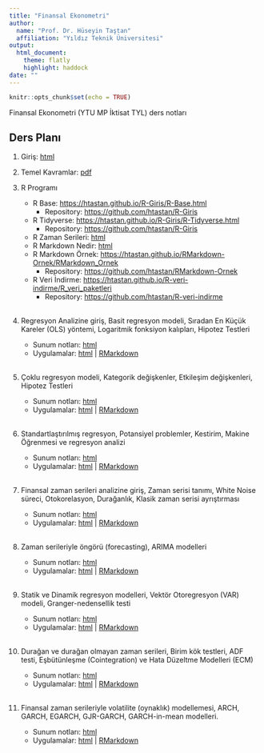 ```yaml
---
title: "Finansal Ekonometri"
author: 
  name: "Prof. Dr. Hüseyin Taştan"
  affiliation: "Yıldız Teknik Üniversitesi"
output: 
  html_document:
    theme: flatly
    highlight: haddock
date: ""
---
```


```r
knitr::opts_chunk$set(echo = TRUE)
```

Finansal Ekonometri (YTU MP İktisat TYL) ders notları 

## Ders Planı


1. Giriş: [html](docs/Giris.html)  

2. Temel Kavramlar: [pdf](docs/Temelk.pdf)  

3. R Programı  
    - R Base: <https://htastan.github.io/R-Giris/R-Base.html>
      - Repository: <https://github.com/htastan/R-Giris>
    - R Tidyverse: <https://htastan.github.io/R-Giris/R-Tidyverse.html>
      - Repository: <https://github.com/htastan/R-Giris> 
    - R Zaman Serileri: [html](R/R-zaman-serileri.html)
    - R Markdown Nedir: [html](R/RMarkdown.html) 
    - R Markdown Örnek: <https://htastan.github.io/RMarkdown-Ornek/RMarkdown_Ornek>
      - Repository: <https://github.com/htastan/RMarkdown-Ornek>
    - R Veri İndirme: <https://htastan.github.io/R-veri-indirme/R_veri_paketleri>
      - Repository: <https://github.com/htastan/R-veri-indirme>
<br/>
<br/>

4. Regresyon Analizine giriş, Basit regresyon modeli, Sıradan En Küçük Kareler (OLS) yöntemi, Logaritmik fonksiyon kalıpları, Hipotez Testleri
    - Sunum notları: [html](docs/regresyon_analizi1.html)  
    - Uygulamalar: [html](R/Uygulama-Regresyon-analizi-1.html) | [RMarkdown](R/Uygulama-Regresyon-analizi-1.Rmd)
<br/>
<br/>

5. Çoklu regresyon modeli, Kategorik değişkenler, Etkileşim değişkenleri, Hipotez Testleri 
    - Sunum notları: [html](docs/regresyon_analizi2.html)  
    - Uygulamalar: [html](R/Uygulama-Regresyon-analizi-2.html) | [RMarkdown](R/Uygulama-Regresyon-analizi-2.Rmd)
<br/>
<br/>

6. Standartlaştırılmış regresyon, Potansiyel problemler, Kestirim, Makine Öğrenmesi ve regresyon analizi
    - Sunum notları: [html](docs/regresyon_analizi3.html)  
    - Uygulamalar: [html](R/Uygulama-Regresyon-analizi-3.html) | [RMarkdown](R/Uygulama-Regresyon-analizi-3.Rmd)
<br/>
<br/>

7. Finansal zaman serileri analizine giriş, Zaman serisi tanımı, White Noise süreci, Otokorelasyon, Durağanlık, Klasik zaman serisi ayrıştırması
    - Sunum notları: [html](docs/zaman_serileri1.html)  
    - Uygulamalar: [html](R/Uygulama-Zaman-serileri-1.html) | [RMarkdown](R/Uygulama-Zaman-serileri-1.Rmd)
<br/>
<br/>

8. Zaman serileriyle öngörü (forecasting), ARIMA modelleri
    - Sunum notları: [html](docs/zaman_serileri2.html)  
    - Uygulamalar: [html](R/Uygulama-Zaman-serileri-2.html) | [RMarkdown](R/Uygulama-Zaman-serileri-2.Rmd)
<br/>
<br/>

9. Statik ve Dinamik regresyon modelleri, Vektör Otoregresyon (VAR) modeli, Granger-nedensellik testi 
    - Sunum notları: [html](docs/zaman_serileri3.html)  
    - Uygulamalar: [html](R/Uygulama-Zaman-serileri-3.html) | [RMarkdown](R/Uygulama-Zaman-serileri-3.Rmd)
<br/>
<br/>

10. Durağan ve durağan olmayan zaman serileri, Birim kök testleri, ADF testi, Eşbütünleşme (Cointegration) ve Hata Düzeltme Modelleri (ECM) 
    - Sunum notları: [html](docs/zaman_serileri4.html)  
    - Uygulamalar: [html](R/Uygulama-Zaman-serileri-4.html) | [RMarkdown](R/Uygulama-Zaman-serileri-4.Rmd)
<br/>
<br/>

11. Finansal zaman serileriyle volatilite (oynaklık) modellemesi, ARCH, GARCH, EGARCH, GJR-GARCH, GARCH-in-mean modelleri. 
    - Sunum notları: [html](docs/zaman_serileri5.html)  
    - Uygulamalar: [html](R/Uygulama-Zaman-serileri-5.html) | [RMarkdown](R/Uygulama-Zaman-serileri-5.Rmd)
<br/>
<br/>


